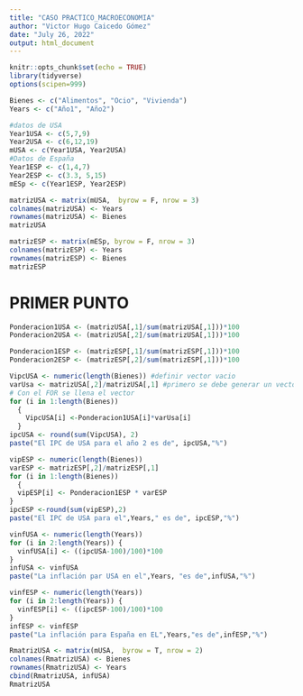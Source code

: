 ```yaml
---
title: "CASO PRACTICO_MACROECONOMIA"
author: "Victor Hugo Caicedo Gómez"
date: "July 26, 2022"
output: html_document
---
```


```r
knitr::opts_chunk$set(echo = TRUE)
library(tidyverse)
options(scipen=999)
```

```r
Bienes <- c("Alimentos", "Ocio", "Vivienda")
Years <- c("Año1", "Año2")

#datos de USA
Year1USA <- c(5,7,9)
Year2USA <- c(6,12,19)
mUSA <- c(Year1USA, Year2USA)
#Datos de España
Year1ESP <- c(1,4,7)
Year2ESP <- c(3.3, 5,15)
mESp <- c(Year1ESP, Year2ESP)

```

```r
matrizUSA <- matrix(mUSA,  byrow = F, nrow = 3)
colnames(matrizUSA) <- Years
rownames(matrizUSA) <- Bienes
matrizUSA
```

```r
matrizESP <- matrix(mESp, byrow = F, nrow = 3)
colnames(matrizESP) <- Years
rownames(matrizESP) <- Bienes
matrizESP
```

# PRIMER PUNTO

```r
Ponderacion1USA <- (matrizUSA[,1]/sum(matrizUSA[,1]))*100
Ponderacion2USA <- (matrizUSA[,2]/sum(matrizUSA[,1]))*100
```

```r
Ponderacion1ESP <- (matrizESP[,1]/sum(matrizESP[,1]))*100
Ponderacion2ESP <- (matrizESP[,2]/sum(matrizESP[,1]))*100
```

```r
VipcUSA <- numeric(length(Bienes)) #definir vector vacio
varUsa <- matrizUSA[,2]/matrizUSA[,1] #primero se debe generar un vector nX1
# Con el FOR se llena el vector
for (i in 1:length(Bienes)) 
  {
    VipcUSA[i] <-Ponderacion1USA[i]*varUsa[i]
  }
ipcUSA <- round(sum(VipcUSA), 2)
paste("El IPC de USA para el año 2 es de", ipcUSA,"%")
```

```r

vipESP <- numeric(length(Bienes))
varESP <- matrizESP[,2]/matrizESP[,1]
for (i in 1:length(Bienes)) 
  {
  vipESP[i] <- Ponderacion1ESP * varESP
}
ipcESP <-round(sum(vipESP),2)
paste("El IPC de USA para el",Years," es de", ipcESP,"%")

```

```r
vinfUSA <- numeric(length(Years))
for (i in 2:length(Years)) {
  vinfUSA[i] <- ((ipcUSA-100)/100)*100
}
infUSA <- vinfUSA
paste("La inflación par USA en el",Years, "es de",infUSA,"%")

```

```r
vinfESP <- numeric(length(Years))
for (i in 2:length(Years)) {
  vinfESP[i] <- ((ipcESP-100)/100)*100
}
infESP <- vinfESP
paste("La inflación para España en EL",Years,"es de",infESP,"%")
```
```r
RmatrizUSA <- matrix(mUSA,  byrow = T, nrow = 2)
colnames(RmatrizUSA) <- Bienes
rownames(RmatrizUSA) <- Years 
cbind(RmatrizUSA, infUSA)
RmatrizUSA

```




